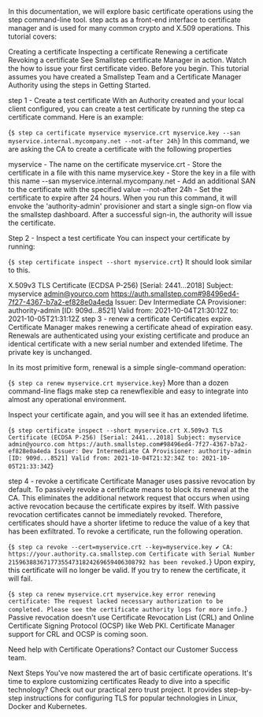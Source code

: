 In this documentation, we will explore basic certificate operations using the step command-line tool. step acts as a front-end interface to certificate manager and is used for many common crypto and X.509 operations. This tutorial covers:

Creating a certificate
Inspecting a certificate
Renewing a certificate
Revoking a certificate
See Smallstep certificate Manager in action. Watch the how to issue your first certificate video.
Before you begin.
This tutorial assumes you have created a Smallstep Team and a Certificate Manager Authority using the steps in Getting Started.

step 1 - Create a test certificate
With an Authority created and your local client configured, you can create a test certificate by running the step ca certificate command. Here is an example:

{`$ step ca certificate myservice myservice.crt myservice.key --san myservice.internal.mycompany.net --not-after 24h`}
In this command, we are asking the CA to create a certificate with the following properties

myservice - The name on the certificate
myservice.crt - Store the certificate in a file with this name
myservice.key - Store the key in a file with this name
--san myservice.internal.mycompany.net - Add an additional SAN to the certificate with the specified value
--not-after 24h - Set the certificate to expire after 24 hours.
When you run this command, it will envoke the 'authority-admin' provisioner and start a single sign-on flow via the smallstep dashboard. After a successful sign-in, the authority will issue the certificate.

Step 2 - Inspect a test certificate
You can inspect your certificate by running:

{`$ step certificate inspect --short myservice.crt`}
It should look similar to this.

X.509v3 TLS Certificate (ECDSA P-256) [Serial: 2441...2018]
  Subject:     myservice
               admin@yourco.com
               https://auth.smallstep.com#98496ed4-7f27-4367-b7a2-ef828e0a4eda
  Issuer:      Dev Intermediate CA
  Provisioner: authority-admin [ID: 909d...8521]
  Valid from:  2021-10-04T21:30:12Z
          to:  2021-10-05T21:31:12Z
step 3 - renew a certificate
Certificates expire. Certificate Manager makes renewing a certificate ahead of expiration easy. Renewals are authenticated using your existing certificate and produce an identical certificate with a new serial number and extended lifetime. The private key is unchanged.

In its most primitive form, renewal is a simple single-command operation:

{`$ step ca renew myservice.crt myservice.key`}
More than a dozen command-line flags make step ca renewflexible and easy to integrate into almost any operational environment.

Inspect your certificate again, and you will see it has an extended lifetime.

{`$ step certificate inspect --short myservice.crt
X.509v3 TLS Certificate (ECDSA P-256) [Serial: 2441...2018] Subject: myservice admin@yourco.com https://auth.smallstep.com#98496ed4-7f27-4367-b7a2-ef828e0a4eda Issuer: Dev Intermediate CA Provisioner: authority-admin [ID: 909d...8521] Valid from: 2021-10-04T21:32:34Z to: 2021-10-05T21:33:34Z`}

step 4 - revoke a certificate
Certificate Manager uses passive revocation by default. To passively revoke a certificate means to block its renewal at the CA. This eliminates the additional network request that occurs when using active revocation because the certificate expires by itself. With passive revocation certificates cannot be immediately revoked. Therefore, certificates should have a shorter lifetime to reduce the value of a key that has been exfiltrated. To revoke a certificate, run the following operation.

{`$ step ca revoke --cert=myservice.crt --key=myservice.key ✔ CA: https://your.authority.ca.smallstep.com Certificate with Serial Number 215963883671773554731824269659406308792 has been revoked.`}
Upon expiry, this certificate will no longer be valid. If you try to renew the certificate, it will fail.

{`$ step ca renew myservice.crt myservice.key error renewing certificate: The request lacked necessary authorization to be completed. Please see the certificate authority logs for more info.`}
Passive revocation doesn't use Certificate Revocation List (CRL) and Online Certificate Signing Protocol (OCSP) like Web PKI. Certificate Manager support for CRL and OCSP is coming soon.

Need help with Certificate Operations? Contact our Customer Success team.

Next Steps
You've now mastered the art of basic certificate operations. It's time to explore customizing certificates
Ready to dive into a specific technology? Check out our practical zero trust project. It provides step-by-step instructions for configuring TLS for popular technologies in Linux, Docker and Kubernetes.

